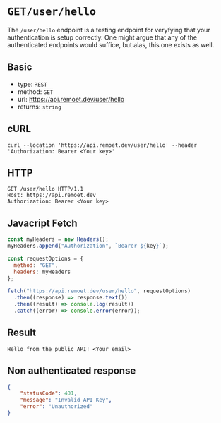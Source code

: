 
<Meta />

# `GET/user/hello`

The `/user/hello` endpoint is a testing endpoint for veryfying that your authentication is setup correctly. 
One might argue that any of the authenticated endpoints would suffice, but alas, this one exists as well. 

## Basic
- type: `REST`
- method: `GET`
- url: https://api.remoet.dev/user/hello
- returns: `string`

## cURL
```cURL
curl --location 'https://api.remoet.dev/user/hello' --header 'Authorization: Bearer <Your key>'
```

## HTTP
```http
GET /user/hello HTTP/1.1
Host: https://api.remoet.dev
Authorization: Bearer <Your key>
```

## Javacript Fetch
```javascript
const myHeaders = new Headers();
myHeaders.append("Authorization", `Bearer ${key}`);

const requestOptions = {
  method: "GET",
  headers: myHeaders
};

fetch("https://api.remoet.dev/user/hello", requestOptions)
  .then((response) => response.text())
  .then((result) => console.log(result))
  .catch((error) => console.error(error));
```

## Result
```
Hello from the public API! <Your email>
```

## Non authenticated response
```json
{
    "statusCode": 401,
    "message": "Invalid API Key",
    "error": "Unauthorized"
}
```

